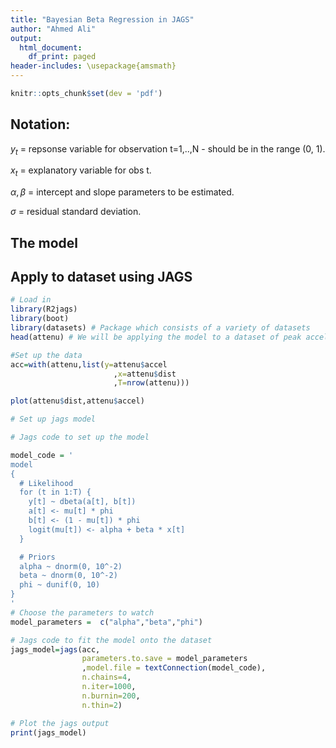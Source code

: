 ```yaml
---
title: "Bayesian Beta Regression in JAGS"
author: "Ahmed Ali"
output:
  html_document:
    df_print: paged
header-includes: \usepackage{amsmath}
---
```


```r
knitr::opts_chunk$set(dev = 'pdf')
```


## Notation:
$y_t$ = repsonse variable for observation t=1,..,N - should be in the range (0, 1).

$x_t$ = explanatory variable for obs t.

$\alpha, \beta$ = intercept and slope parameters to be estimated.

$\sigma$ = residual standard deviation.

## The model

\begin{align}

\ y_t \sim beta(a_t,b_t) \\

\mu_t = \frac{a_t}{a_t+b_t} \\

a_t = \mu_t*\phi \\

b_t = (1-\mu_t)*\phi \\

\end{align}

## Apply to dataset using JAGS

```r
# Load in
library(R2jags)
library(boot)
library(datasets) # Package which consists of a variety of datasets
head(attenu) # We will be applying the model to a dataset of peak acceleration measured at various observations for 33 earthquakes in California
```

```r
#Set up the data
acc=with(attenu,list(y=attenu$accel
                       ,x=attenu$dist
                       ,T=nrow(attenu)))
```

```r
plot(attenu$dist,attenu$accel)
```

```r
# Set up jags model

# Jags code to set up the model

model_code = '
model
{
  # Likelihood
  for (t in 1:T) {
    y[t] ~ dbeta(a[t], b[t])
    a[t] <- mu[t] * phi
    b[t] <- (1 - mu[t]) * phi
    logit(mu[t]) <- alpha + beta * x[t]
  }

  # Priors
  alpha ~ dnorm(0, 10^-2)
  beta ~ dnorm(0, 10^-2)
  phi ~ dunif(0, 10)
}
'
# Choose the parameters to watch
model_parameters =  c("alpha","beta","phi")

# Jags code to fit the model onto the dataset
jags_model=jags(acc,
                parameters.to.save = model_parameters
                ,model.file = textConnection(model_code),
                n.chains=4,
                n.iter=1000,
                n.burnin=200,
                n.thin=2)
```

```r
# Plot the jags output
print(jags_model)
```

